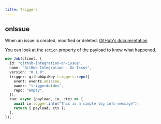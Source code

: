 ```yaml
---
title: Triggers
---
```


## onIssue

When an issue is created, modified or deleted. [GitHub's documentation](https://docs.github.com/en/webhooks-and-events/webhooks/webhook-events-and-payloads#issues)

You can look at the `action` property of the payload to know what happened.

```ts
new Job(client, {
  id: "github-integration-on-issue",
  name: "GitHub Integration - On Issue",
  version: "0.1.0",
  trigger: githubApiKey.triggers.repo({
    event: events.onIssue,
    owner: "triggerdotdev",
    repo: "empty",
  }),
  run: async (payload, io, ctx) => {
    await io.logger.info("This is a simple log info message");
    return { payload, ctx };
  },
});
```

